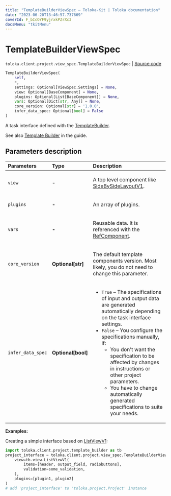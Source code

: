 ```yaml
---
title: "TemplateBuilderViewSpec — Toloka-Kit | Toloka documentation"
date: "2023-06-20T13:46:57.737669"
coverId: F_bIcOYF9yjrxkPZrXc3
docsMenu: "tkitMenu"
---
```


# TemplateBuilderViewSpec

`toloka.client.project.view_spec.TemplateBuilderViewSpec` | [Source code](https://github.com/Toloka/toloka-kit/blob/v1.2.0/src/client/project/view_spec.py#L122)

```python
TemplateBuilderViewSpec(
    self,
    *,
    settings: Optional[ViewSpec.Settings] = None,
    view: Optional[BaseComponent] = None,
    plugins: Optional[List[BaseComponent]] = None,
    vars: Optional[Dict[str, Any]] = None,
    core_version: Optional[str] = '1.0.0',
    infer_data_spec: Optional[bool] = False
)
```

A task interface defined with the [TemplateBuilder](/docs/toloka-kit/reference/toloka.client.project.template_builder.TemplateBuilder).

See also [Template Builder](/docs/template-builder/) in the guide.

## Parameters description

| Parameters | Type | Description |
| :----------| :----| :-----------|
`view`|**-**|<p>A top level component like [SideBySideLayoutV1](/docs/toloka-kit/reference/toloka.client.project.template_builder.layouts.SideBySideLayoutV1).</p>
`plugins`|**-**|<p>An array of plugins.</p>
`vars`|**-**|<p>Reusable data. It is referenced with the [RefComponent](/docs/toloka-kit/reference/toloka.client.project.template_builder.base.RefComponent).</p>
`core_version`|**Optional\[str\]**|<p>The default template components version. Most likely, you do not need to change this parameter.</p>
`infer_data_spec`|**Optional\[bool\]**|<ul> <li>`True` – The specifications of input and output data are generated automatically depending on the task interface settings.</li> <li>`False` – You configure the specifications manually, if: <ul> <li>You don't want the specification to be affected by changes in instructions or other project parameters.</li> <li>You have to change automatically generated specifications to suite your needs.</li> </ul> </li> </ul>

**Examples:**

Creating a simple interface based on [ListViewV1](/docs/toloka-kit/reference/toloka.client.project.template_builder.view.ListViewV1):

```python
import toloka.client.project.template_builder as tb
project_interface = toloka.client.project.view_spec.TemplateBuilderViewSpec(
    view=tb.view.ListViewV1(
        items=[header, output_field, radiobuttons],
        validation=some_validation,
    ),
    plugins=[plugin1, plugin2]
)
# add 'project_interface' to 'toloka.project.Project' instance
```
